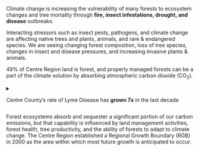 
Climate change is increasing the vulnerability of many forests to ecosystem changes and tree mortality through **fire, insect infestations, drought, and disease** outbreaks.

Interacting stressors such as insect pests, pathogens, and climate change are affecting native trees and plants, animals, and rare & endangered species. We are seeing changing forest composition, loss of tree species, changes in insect and disease pressures, and increasing invasive plants & animals.

49% of Centre Region land is forest, and properly managed forests can be a part of the climate solution by absorbing atmospheric carbon dioxide (CO<sub>2</sub>).

<details>
<summary>

Centre County’s rate of <Bug /> Lyme Disease has **grown 7x** in the last decade <Plus />

</summary>
<article>

PA incidence of Lyme Disease has tripled in the last 10 years.
Centre County is double that—our rates have increased 6.7x in that decade.

| 2000    | 2007     | 2018      |
| ------- | -------- | --------- |
| 5 cases | 29 cases | 195 cases |

Warmer temperatures have led to an earlier larval peak of the blacklegged (deer) tick, the major Lyme disease transmitter.
The number, distribution, and length of time during the year that ticks and mosquitoes are active have all been increasing,
thereby increasing the public's exposure to vector borne diseases such as Lyme Disease.

Invasive species can take advantage of changing temps and could expand their range.
Private and public land owners will need to plant climate change-resilient trees to replace those we lose.

[40% of Pennsylvania’s 227 bird species](https://www.dcnr.pa.gov/GoodNatured/pages/Article.aspx?post=83)
are vulnerable to climate change according to the Audubon Society of PA.

</article>
</details>

<footer>

<Tree />

Forest ecosystems absorb and sequester a significant portion of our carbon emissions, but that capability is influenced by land management activities, forest health, tree productivity, and the ability of forests to adapt to climate change.
The Centre Region established a Regional Growth Boundary (RGB) in 2000 as the area within which most future growth is anticipated to occur.

</footer>
